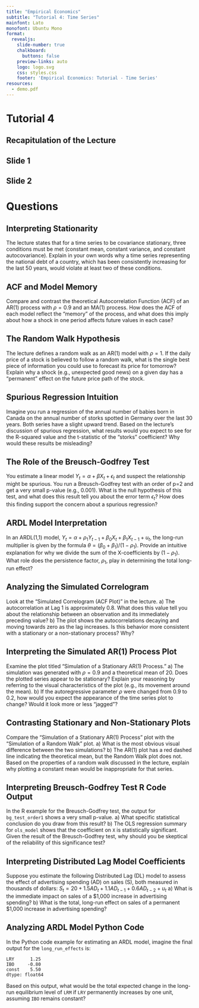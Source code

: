 ```yaml
---
title: "Empirical Economics"
subtitle: "Tutorial 4: Time Series"
mainfont: Lato
monofont: Ubuntu Mono
format:
  revealjs: 
    slide-number: true
    chalkboard: 
      buttons: false
    preview-links: auto
    logo: logo.svg
    css: styles.css
    footer: 'Empirical Economics: Tutorial - Time Series'
resources:
  - demo.pdf
---
```


# Tutorial 4

## Recapitulation of the Lecture

## Slide 1

## Slide 2

# Questions

## Interpreting Stationarity
The lecture states that for a time series to be covariance stationary, three conditions must be met (constant mean, constant variance, and constant autocovariance). Explain in your own words why a time series representing the national debt of a country, which has been consistently increasing for the last 50 years, would violate at least two of these conditions.

## ACF and Model Memory
Compare and contrast the theoretical Autocorrelation Function (ACF) of an AR(1) process with $\rho = 0.9$ and an MA(1) process. How does the ACF of each model reflect the "memory" of the process, and what does this imply about how a shock in one period affects future values in each case?

## The Random Walk Hypothesis
The lecture defines a random walk as an AR(1) model with $\rho=1$. If the daily price of a stock is believed to follow a random walk, what is the single best piece of information you could use to forecast its price for tomorrow? Explain why a shock (e.g., unexpected good news) on a given day has a "permanent" effect on the future price path of the stock.

## Spurious Regression Intuition

Imagine you run a regression of the annual number of babies born in Canada on the annual number of storks spotted in Germany over the last 30 years. Both series have a slight upward trend. Based on the lecture's discussion of spurious regression, what results would you expect to see for the R-squared value and the t-statistic of the "storks" coefficient? Why would these results be misleading?

## The Role of the Breusch-Godfrey Test

You estimate a linear model $Y_t = \alpha + \beta X_t + \epsilon_t$ and suspect the relationship might be spurious. You run a Breusch-Godfrey test with an order of p=2 and get a very small p-value (e.g., 0.001). What is the null hypothesis of this test, and what does this result tell you about the error term $\epsilon_t$? How does this finding support the concern about a spurious regression?

## ARDL Model Interpretation
In an ARDL(1,1) model, $Y_t = \alpha + \rho_1 Y_{t-1} + \beta_0 X_t + \beta_1 X_{t-1} + u_t$, the long-run multiplier is given by the formula $\theta = (\beta_0 + \beta_1) / (1 - \rho_1)$. Provide an intuitive explanation for why we divide the sum of the X-coefficients by $(1 - \rho_1)$. What role does the persistence factor, $\rho_1$, play in determining the total long-run effect?

## Analyzing the Simulated Correlogram

Look at the "Simulated Correlogram (ACF Plot)" in the lecture.
a) The autocorrelation at Lag 1 is approximately 0.8. What does this value tell you about the relationship between an observation and its immediately preceding value?
b) The plot shows the autocorrelations decaying and moving towards zero as the lag increases. Is this behavior more consistent with a stationary or a non-stationary process? Why?

## Interpreting the Simulated AR(1) Process Plot

Examine the plot titled "Simulation of a Stationary AR(1) Process."
a) The simulation was generated with $\rho=0.9$ and a theoretical mean of 20. Does the plotted series appear to be stationary? Explain your reasoning by referring to the visual characteristics of the plot (e.g., its movement around the mean).
b) If the autoregressive parameter $\rho$ were changed from 0.9 to 0.2, how would you expect the appearance of the time series plot to change? Would it look more or less "jagged"?

## Contrasting Stationary and Non-Stationary Plots

Compare the "Simulation of a Stationary AR(1) Process" plot with the "Simulation of a Random Walk" plot.
a) What is the most obvious visual difference between the two simulations?
b) The AR(1) plot has a red dashed line indicating the theoretical mean, but the Random Walk plot does not. Based on the properties of a random walk discussed in the lecture, explain why plotting a constant mean would be inappropriate for that series.

## Interpreting Breusch-Godfrey Test R Code Output

In the R example for the Breusch-Godfrey test, the output for `bg_test_order1` shows a very small p-value.
a) What specific statistical conclusion do you draw from this result?
b) The OLS regression summary for `ols_model` shows that the coefficient on `X` is statistically significant. Given the result of the Breusch-Godfrey test, why should you be skeptical of the reliability of this significance test?

## Interpreting Distributed Lag Model Coefficients

Suppose you estimate the following Distributed Lag (DL) model to assess the effect of advertising spending (AD) on sales (S), both measured in thousands of dollars:
$S_t = 20 + 1.5 AD_t + 1.1 AD_{t-1} + 0.6 AD_{t-2} + u_t$
a) What is the immediate impact on sales of a $1,000 increase in advertising spending?
b) What is the total, long-run effect on sales of a permanent $1,000 increase in advertising spending?

## Analyzing ARDL Model Python Code

In the Python code example for estimating an ARDL model, imagine the final output for the `long_run_effects` is:
```
LRY      1.25
IBO     -0.80
const    5.50
dtype: float64
```
Based on this output, what would be the total expected change in the long-run equilibrium level of `LRM` if `LRY` permanently increases by one unit, assuming `IBO` remains constant?